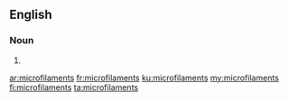 ==English==

===Noun===
{{head|en|noun plural form}}

# {{plural of|microfilament|lang=en}}

[[ar:microfilaments]]
[[fr:microfilaments]]
[[ku:microfilaments]]
[[my:microfilaments]]
[[fi:microfilaments]]
[[ta:microfilaments]]